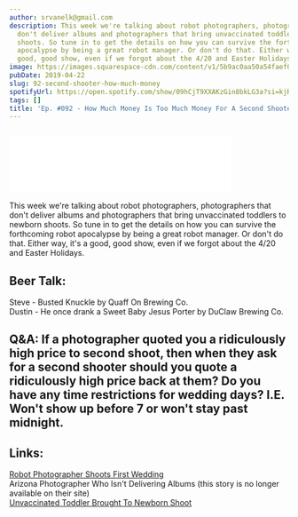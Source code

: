 ```yaml
---
author: srvanelk@gmail.com
description: This week we're talking about robot photographers, photographers that
  don't deliver albums and photographers that bring unvaccinated toddlers to newborn
  shoots. So tune in to get the details on how you can survive the forthcoming robot
  apocalypse by being a great robot manager. Or don't do that. Either way, it's a
  good, good show, even if we forgot about the 4/20 and Easter Holidays.
image: https://images.squarespace-cdn.com/content/v1/5b9ac0aa50a54faef024c950/1555962394246-86L2VKSICE4Y4IGP5EV7/JVE-062.jpg?format=original
pubDate: 2019-04-22
slug: 92-second-shooter-how-much-money
spotifyUrl: https://open.spotify.com/show/09hCjT9XXAKzGin8bkLG3a?si=kjRZvQ1JTb6Ov3HVzSSlWA
tags: []
title: 'Ep. #092 - How Much Money Is Too Much Money For A Second Shooter?'
---
```


<figure>
  <img src="https://images.squarespace-cdn.com/content/v1/5b9ac0aa50a54faef024c950/1555962394246-86L2VKSICE4Y4IGP5EV7/JVE-062.jpg?format=original" alt="" />
</figure>
<iframe class="embedly-embed" src="//cdn.embedly.com/widgets/media.html?src=https%3A%2F%2Fanchor.fm%2Fweddingphotohangover%2Fembed%2Fepisodes%2FEp--092---How-Much-Money-Is-Too-Much-Money-For-A-Second-Shooter-e3qgmu&url=https%3A%2F%2Fanchor.fm%2Fweddingphotohangover%2Fepisodes%2FEp--092---How-Much-Money-Is-Too-Much-Money-For-A-Second-Shooter-e3qgmu&image=https%3A%2F%2Fs3-us-west-2.amazonaws.com%2Fanchor-generated-image-bank%2Fproduction%2Fpodcast_uploaded_episode400%2F805714%2F805714-1555961641422-22c24829f7646.jpg&key=61d05c9d54e8455ea7a9677c366be814&type=text%2Fhtml&schema=anchor&wmode=opaque" width="400" height="102" scrolling="no" frameborder="0" allow="autoplay; fullscreen" allowfullscreen="true"></iframe>

This week we're talking about robot photographers, photographers that don't deliver albums and photographers that bring unvaccinated toddlers to newborn shoots. So tune in to get the details on how you can survive the forthcoming robot apocalypse by being a great robot manager. Or don't do that. Either way, it's a good, good show, even if we forgot about the 4/20 and Easter Holidays.

## Beer Talk:  
Steve - Busted Knuckle by Quaff On Brewing Co.  
Dustin - He once drank a Sweet Baby Jesus Porter by DuClaw Brewing Co.

## Q&A: If a photographer quoted you a ridiculously high price to second shoot, then when they ask for a second shooter should you quote a ridiculously high price back at them? Do you have any time restrictions for wedding days? I.E. Won't show up before 7 or won't stay past midnight.

## Links:   
[Robot Photographer Shoots First Wedding](https://fstoppers.com/wedding/eva-robot-photographer-just-shot-her-first-wedding-356696?fbclid=IwAR2d6fuUv5STZDAn5FDj9UEaclHvvxC0I-_wIqopP75TLLeb76KBi825VBc)   
Arizona Photographer Who Isn't Delivering Albums (this story is no longer available on their site)  
[Unvaccinated Toddler Brought To Newborn Shoot](https://www.glamour.com/story/unvaccinated-photographer-newborn-shoot)